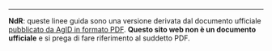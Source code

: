 ---

:::{.nota_generale}
**NdR**: queste linee guida sono una versione derivata dal documento ufficiale [pubblicato da AgID in formato PDF](https://www.agid.gov.it/sites/agid/files/2024-05/lg-open-data_v.1.0_1.pdf). **Questo sito web non è un documento ufficiale** e si prega di fare riferimento al suddetto PDF.
:::


